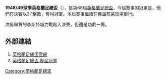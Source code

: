 '''1948/49球季英格蘭足總盃'''（{{lang-en|FA Cup}}），是第68屆[[英格蘭足總盃|英格蘭足總盃]]，今屆賽事的冠軍是{{fc|狼隊}}，他們在決賽以3:1擊敗{{fc|李斯特城}}，奪得冠軍。本屆賽事繼續在[[舊溫布萊球場|舊溫布萊球場]]舉行。

次級聯賽的李斯特城力戰殺入決賽，但還是功虧一簣。

==外部連結==
#[http://www.thefa.com/thefacup 英格蘭足總盃官網]{{Webarchive|url=https://wayback.archive-it.org/all/20120424194609/http://www.thefa.com/TheFACup |date=2012-04-24 }}
#[http://www.worldfootball.net/winner/eng-fa-cup/ 英格蘭足總盃 歷屆冠軍]{{Wayback|url=http://www.worldfootball.net/winner/eng-fa-cup/ |date=20190102002248 }}

{{英格兰足总杯}}

[[Category:英格蘭足總盃|Category:英格蘭足總盃]]


{{soccer-stub}}